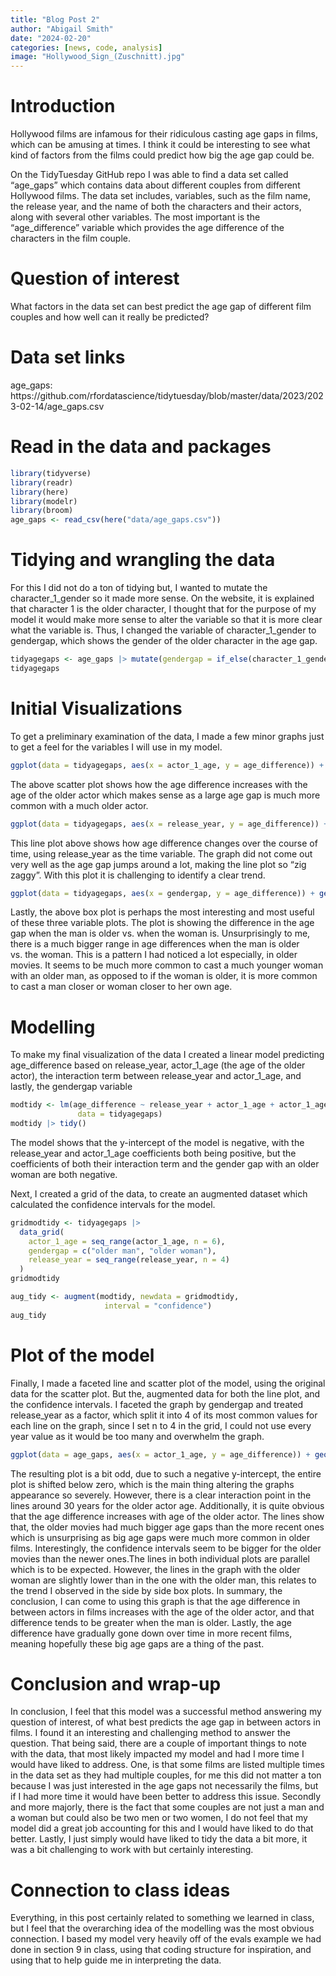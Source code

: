 ```yaml
---
title: "Blog Post 2"
author: "Abigail Smith"
date: "2024-02-20"
categories: [news, code, analysis]
image: "Hollywood_Sign_(Zuschnitt).jpg"
---
```


# Introduction

Hollywood films are infamous for their ridiculous casting age gaps in films, which can be amusing at times. I think it could be interesting to see what kind of factors from the films could predict how big the age gap could be.

On the TidyTuesday GitHub repo I was able to find a data set called "age_gaps" which contains data about different couples from different Hollywood films. The data set includes, variables, such as the film name, the release year, and the name of both the characters and their actors, along with several other variables. The most important is the "age_difference" variable which provides the age difference of the characters in the film couple. 

# Question of interest

What factors in the data set can best predict the age gap of different film couples and how well can it really be predicted?

# Data set links

age_gaps:
https://github.com/rfordatascience/tidytuesday/blob/master/data/2023/2023-02-14/age_gaps.csv

# Read in the data and packages

```r
library(tidyverse)
library(readr)
library(here)
library(modelr)
library(broom)
age_gaps <- read_csv(here("data/age_gaps.csv"))
```

# Tidying and wrangling the data

For this I did not do a ton of tidying but, I wanted to mutate the character_1_gender so it made more sense. On the website, it is explained that character 1 is the older character, I thought that for the purpose of my model it would make more sense to alter the variable so that it is more clear what the variable is. Thus, I changed the variable of character_1_gender to gendergap, which shows the gender of the older character in the age gap.

```r
tidyagegaps <- age_gaps |> mutate(gendergap = if_else(character_1_gender == "woman", true = "older woman", false = "older man")) |> relocate(gendergap) 
tidyagegaps
```

# Initial Visualizations

To get a preliminary examination of the data, I made a few minor graphs just to get a feel for the variables I will use in my model.

```r
ggplot(data = tidyagegaps, aes(x = actor_1_age, y = age_difference)) + geom_point() + theme_minimal() + labs(y = "Age Difference", x = "Older Actor Age")
```

The above scatter plot shows how the age difference increases with the age of the older actor which makes sense as a large age gap is much more common with a much older actor. 

```r
ggplot(data = tidyagegaps, aes(x = release_year, y = age_difference)) + geom_line() + theme_minimal() + labs(y = "Age Difference", x = "Release Year")
```

This line plot above shows how age difference changes over the course of time, using release_year as the time variable. The graph did not come out very well as the age gap jumps around a lot, making the line plot so "zig zaggy". With this plot it is challenging to identify a clear trend. 

```r
ggplot(data = tidyagegaps, aes(x = gendergap, y = age_difference)) + geom_boxplot() + theme_minimal() + labs(y = "Age Difference", x = "Older Character Gender")
```

Lastly, the above box plot is perhaps the most interesting and most useful of these three variable plots. The plot is showing the difference in the age gap when the man is older vs. when the woman is. Unsurprisingly to me, there is a much bigger range in age differences when the man is older vs. the woman. This is a pattern I had noticed a lot especially, in older movies. It seems to be much more common to cast a much younger woman with an older man, as opposed to if the woman is older, it is more common to cast a man closer or woman closer to her own age. 

# Modelling

To make my final visualization of the data I created a linear model predicting age_difference based on release_year, actor_1_age (the age of the older actor), the interaction term between release_year and actor_1_age, and lastly, the gendergap variable

```r
modtidy <- lm(age_difference ~ release_year + actor_1_age + actor_1_age:release_year + gendergap,
               data = tidyagegaps)
modtidy |> tidy()
```

The model shows that the y-intercept of the model is negative, with the release_year and actor_1_age coefficients both being positive, but the coefficients of both their interaction term and the gender gap with an older woman are both negative.  

Next, I created a grid of the data, to create an augmented dataset which calculated the confidence intervals for the model. 

```r
gridmodtidy <- tidyagegaps |>
  data_grid(
    actor_1_age = seq_range(actor_1_age, n = 6),
    gendergap = c("older man", "older woman"),
    release_year = seq_range(release_year, n = 4)
  ) 
gridmodtidy

aug_tidy <- augment(modtidy, newdata = gridmodtidy,
                     interval = "confidence")
aug_tidy
```

# Plot of the model

Finally, I made a faceted line and scatter plot of the model, using the original data for the scatter plot. But the, augmented data for both the line plot, and the confidence intervals. I faceted the graph by gendergap and treated release_year as a factor, which split it into 4 of its most common values for each line on the graph, since I set n to 4 in the grid, I could not use every year value as it would be too many and overwhelm the graph. 

```r
ggplot(data = age_gaps, aes(x = actor_1_age, y = age_difference)) + geom_point(alpha = 0.3) + geom_ribbon(data = aug_tidy, aes(y = .fitted, ymin = .lower, ymax = .upper, fill = as.factor(release_year)), alpha = 0.4) + geom_line(data = aug_tidy, aes(x = actor_1_age, y = .fitted, colour = as.factor(release_year)), linewidth = 2) + facet_wrap(~gendergap) + theme_minimal() + labs(colour = "Release Year", y = "Age Difference", x = "Older Actor Age", fill = "Release Year Confidence Interval")
```

The resulting plot is a bit odd, due to such a negative y-intercept, the entire plot is shifted below zero, which is the main thing altering the graphs appearance so severely. However, there is a clear interaction point in the lines around 30 years for the older actor age. Additionally, it is quite obvious that the age difference increases with age of the older actor. The lines show that, the older movies had much bigger age gaps than the more recent ones which is unsurprising as big age gaps were much more common in older films. Interestingly, the confidence intervals seem to be bigger for the older movies than the newer ones.The lines in both individual plots are parallel which is to be expected. However, the lines in the graph with the older woman are slightly lower than in the one with the older man, this relates to the trend I observed in the side by side box plots. In summary, the conclusion, I can come to using this graph is that the age difference in between actors in films increases with the age of the older actor, and that difference tends to be greater when the man is older. Lastly, the age difference have gradually gone down over time in more recent films, meaning hopefully these big age gaps are a thing of the past. 

# Conclusion and wrap-up

In conclusion, I feel that this model was a successful method answering my question of interest, of what best predicts the age gap in between actors in films. I found it an interesting and challenging method to answer the question. That being said, there are a couple of important things to note with the data, that most likely impacted my model and had I more time I would have liked to address. One, is that some films are listed multiple times in the data set as they had multiple couples, for me this did not matter a ton because I was just interested in the age gaps not necessarily the films, but if I had more time it would have been better to address this issue. Secondly and more majorly, there is the fact that some couples are not just a man and a woman but could also be two men or two women, I do not feel that my model did a great job accounting for this and I would have liked to do that better. Lastly, I just simply would have liked to tidy the data a bit more, it was a bit challenging to work with but certainly interesting. 

# Connection to class ideas

Everything, in this post certainly related to something we learned in class, but I feel that the overarching idea of the modelling was the most obvious connection. I based my model very heavily off of the evals example we had done in section 9 in class, using that coding structure for inspiration, and using that to help guide me in interpreting the data.